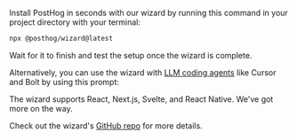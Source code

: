 

Install PostHog in seconds with our wizard by running this command in your project directory with your terminal:

```bash
npx @posthog/wizard@latest
```

Wait for it to finish and test the setup once the wizard is complete.

Alternatively, you can use the wizard with [LLM coding agents](/blog/envoy-wizard-llm-agent) like Cursor and Bolt by using this prompt:

<AgentPrompt />

The wizard supports React, Next.js, Svelte, and React Native. We've got more on the way.

Check out the wizard's [GitHub repo](https://github.com/PostHog/wizard) for more details.

<DetailSetUpReverseProxy />

<DetailGroupProductsInOneProject />
